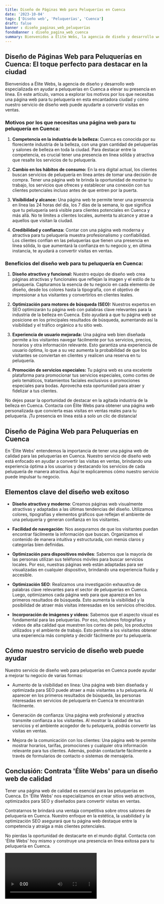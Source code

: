 ```yaml
---
title: Diseño de Páginas Web para Peluquerías en Cuenca
date: '2023-10-04'
tags: ['Diseño web', 'Peluquerías', 'Cuenca']
draft: false
banner : diseño_paginas_web_peluquerías
fondoBanner : diseño_pagina_web_cuenca
summary: Bienvenidos a Élite Webs, la agencia de diseño y desarrollo web especializada en ayudar a peluquerías en Cuenca a elevar su presencia en línea. En este artículo, vamos a explorar los motivos por los que necesitas una página web para tu peluquería en esta encantadora ciudad y cómo nuestro servicio de diseño web puede ayudarte a convertir visitas en ventas.
---
```


## Diseño de Páginas Web para Peluquerías en Cuenca: El toque perfecto para destacar en la ciudad

Bienvenidos a Élite Webs, la agencia de diseño y desarrollo web especializada en ayudar a peluquerías en Cuenca a elevar su presencia en línea. En este artículo, vamos a explorar los motivos por los que necesitas una página web para tu peluquería en esta encantadora ciudad y cómo nuestro servicio de diseño web puede ayudarte a convertir visitas en ventas.

### Motivos por los que necesitas una página web para tu peluquería en Cuenca:

1. **Competencia en la industria de la belleza:** Cuenca es conocida por su floreciente industria de la belleza, con una gran cantidad de peluquerías y salones de belleza en toda la ciudad. Para destacar entre la competencia, es crucial tener una presencia en línea sólida y atractiva que resalte los servicios de tu peluquería.

2. **Cambio en los hábitos de consumo:** En la era digital actual, los clientes buscan servicios de peluquería en línea antes de tomar una decisión de compra. Tener una página web te brinda la oportunidad de mostrar tu trabajo, los servicios que ofreces y establecer una conexión con tus clientes potenciales incluso antes de que entren por la puerta.

3. **Visibilidad y alcance:** Una página web te permite tener una presencia en línea las 24 horas del día, los 7 días de la semana, lo que significa que tu peluquería será visible para clientes potenciales en Cuenca y más allá. No te limites a clientes locales, aumenta tu alcance y atrae a aquellos que visitan la ciudad.

4. **Credibilidad y confianza:** Contar con una página web moderna y atractiva para tu peluquería muestra profesionalismo y confiabilidad. Los clientes confían en las peluquerías que tienen una presencia en línea sólida, lo que aumentará la confianza en tu negocio y, en última instancia, te ayudará a convertir visitas en ventas.

### Beneficios del diseño web para tu peluquería en Cuenca:

1. **Diseño atractivo y funcional:** Nuestro equipo de diseño web crea páginas atractivas y funcionales que reflejan la imagen y el estilo de tu peluquería. Capturamos la esencia de tu negocio en cada elemento de diseño, desde los colores hasta la tipografía, con el objetivo de impresionar a tus visitantes y convertirlos en clientes leales.

2. **Optimización para motores de búsqueda (SEO):** Nuestros expertos en SEO optimizarán tu página web con palabras clave relevantes para la industria de la belleza en Cuenca. Esto ayudará a que tu página web se posicione en los principales resultados de búsqueda, aumentando así la visibilidad y el tráfico orgánico a tu sitio web.

3. **Experiencia de usuario mejorada:** Una página web bien diseñada permite a los visitantes navegar fácilmente por tus servicios, precios, horarios y otra información relevante. Esto garantiza una experiencia de usuario óptima, lo que a su vez aumenta la probabilidad de que los visitantes se conviertan en clientes y realicen una reserva en tu peluquería.

4. **Promoción de servicios especiales:** Tu página web es una excelente plataforma para promocionar tus servicios especiales, como cortes de pelo temáticos, tratamientos faciales exclusivos o promociones especiales para bodas. Aprovecha esta oportunidad para atraer y fidelizar a tus clientes.

No dejes pasar la oportunidad de destacar en la agitada industria de la belleza en Cuenca. Contacta con Élite Webs para obtener una página web personalizada que convierta esas visitas en ventas reales para tu peluquería. ¡Tu presencia en línea está a solo un clic de distancia!

<GifSeo />

<Cta />

## Diseño de Página Web para Peluquerías en Cuenca

En 'Élite Webs' entendemos la importancia de tener una página web de calidad para las peluquerías en Cuenca. Nuestro servicio de diseño web está enfocado en ayudar a convertir las visitas en ventas, brindando una experiencia óptima a los usuarios y destacando los servicios de cada peluquería de manera atractiva. Aquí te explicaremos cómo nuestro servicio puede impulsar tu negocio.

## Elementos clave del diseño web exitoso

- **Diseño atractivo y moderno**: Creamos páginas web visualmente atractivas y adaptadas a las últimas tendencias del diseño. Utilizamos colores, tipografías y elementos gráficos que reflejan el ambiente de una peluquería y generan confianza en los visitantes.

- **Facilidad de navegación**: Nos aseguramos de que los visitantes puedan encontrar fácilmente la información que buscan. Organizamos el contenido de manera intuitiva y estructurada, con menús claros y categorías bien definidas.

- **Optimización para dispositivos móviles**: Sabemos que la mayoría de las personas utilizan sus teléfonos móviles para buscar servicios locales. Por eso, nuestras páginas web están adaptadas para ser visualizadas en cualquier dispositivo, brindando una experiencia fluida y accesible.

- **Optimización SEO**: Realizamos una investigación exhaustiva de palabras clave relevantes para el sector de peluquerías en Cuenca. Luego, optimizamos cada página web para que aparezca en los primeros resultados de búsqueda. Esto aumenta la visibilidad y la posibilidad de atraer más visitas interesadas en los servicios ofrecidos.

- **Incorporación de imágenes y videos**: Sabemos que el aspecto visual es fundamental para las peluquerías. Por eso, incluimos fotografías y videos de alta calidad que muestren los cortes de pelo, los productos utilizados y el ambiente de trabajo. Esto permite a los visitantes obtener una experiencia más completa y decidir fácilmente por tu peluquería.

## Cómo nuestro servicio de diseño web puede ayudar

Nuestro servicio de diseño web para peluquerías en Cuenca puede ayudar a mejorar tu negocio de varias formas:

- Aumento de la visibilidad en línea: Una página web bien diseñada y optimizada para SEO puede atraer a más visitantes a tu peluquería. Al aparecer en los primeros resultados de búsqueda, las personas interesadas en servicios de peluquería en Cuenca te encontrarán fácilmente.

- Generación de confianza: Una página web profesional y atractiva transmite confianza a los visitantes. Al mostrar la calidad de tus servicios y el ambiente acogedor de tu peluquería, podrás convertir las visitas en ventas.

- Mejora de la comunicación con los clientes: Una página web te permite mostrar horarios, tarifas, promociones y cualquier otra información relevante para tus clientes. Además, podrán contactarte fácilmente a través de formularios de contacto o sistemas de mensajería.

## Conclusión: Contrata 'Élite Webs' para un diseño web de calidad

Tener una página web de calidad es esencial para las peluquerías en Cuenca. En 'Élite Webs' nos especializamos en crear sitios web atractivos, optimizados para SEO y diseñados para convertir visitas en ventas.

Contratarnos te brindará una ventaja competitiva sobre otros salones de peluquería en Cuenca. Nuestro enfoque en la estética, la usabilidad y la optimización SEO asegurará que tu página web destaque entre la competencia y atraiga a más clientes potenciales.

No pierdas la oportunidad de destacarte en el mundo digital. Contacta con 'Élite Webs' hoy mismo y construye una presencia en línea exitosa para tu peluquería en Cuenca.

<Video />

<CtaBot job='Peluquerías' city='Cuenca'/>

<Gmaps query='Cuenca+españa+maps' />